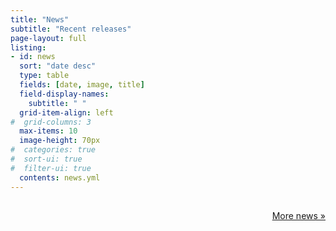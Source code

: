 ```yaml
---
title: "News"
subtitle: "Recent releases"
page-layout: full
listing: 
- id: news
  sort: "date desc"
  type: table
  fields: [date, image, title] 
  field-display-names: 
    subtitle: " "
  grid-item-align: left
#  grid-columns: 3
  max-items: 10
  image-height: 70px
#  categories: true
#  sort-ui: true
#  filter-ui: true
  contents: news.yml
---
```



##  

:::{#news}
:::

<p align="right">[More news »](/more-news.qmd#media)</p>


